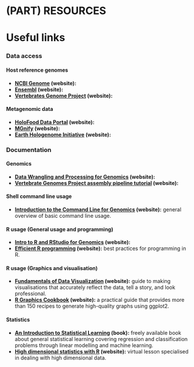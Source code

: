 # (PART) RESOURCES {-}
# Useful links {#useful-links}

### Data access {- #links-data}

#### Host reference genomes {-}

* **[NCBI Genome](https://www.ncbi.nlm.nih.gov/genome/) (website):**
* **[Ensembl](https://www.ensembl.org/index.html) (website):**
* **[Vertebrates Genome Project](https://vertebrategenomesproject.org/) (website):**

#### Metagenomic data {-}

* **[HoloFood Data Portal](https://www.holofooddata.org/) (website):**
* **[MGnify](https://www.ebi.ac.uk/metagenomics/) (website):**
* **[Earth Hologenome Initiative](http://www.earthhologenome.org/database.html) (website):**

### Documentation {- #links-documentation}

#### Genomics {-}

* **[Data Wrangling and Processing for Genomics](https://datacarpentry.org/wrangling-genomics/) (website):**
* **[Vertebrate Genomes Project assembly pipeline tutorial](https://training.galaxyproject.org/training-material/topics/assembly/tutorials/vgp_genome_assembly/tutorial.html) (website):**


#### Shell command line usage {-}

* **[Introduction to the Command Line for Genomics](https://datacarpentry.org/shell-genomics/) (website):** general overview of basic command line usage.

#### R usage (General usage and programming) {-}

* **[Intro to R and RStudio for Genomics](https://datacarpentry.org/genomics-r-intro/) (website):**
* **[Efficient R programming](https://csgillespie.github.io/efficientR/index.html) (website):** best practices for programming in R.

#### R usage (Graphics and visualisation) {-}

* **[Fundamentals of Data Visualization](https://clauswilke.com/dataviz/) (website):** guide to making visualisations that accurately reflect the data, tell a story, and look professional.
* **[R Graphics Cookbook](https://r-graphics.org/index.html) (website):** a practical guide that provides more than 150 recipes to generate high-quality graphs using ggplot2.

#### Statistics {-}

* **[An Introduction to Statistical Learning](https://www.statlearning.com/) (book):** freely available book about general statistical learning covering regression and classification problems through linear modelling and machine learning.
* **[High dimensional statistics with R](https://carpentries-incubator.github.io/high-dimensional-stats-r/) (website):** virtual lesson specialised in dealing with high dimensional data.
